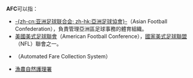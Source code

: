 {{selfref|在維基百科，AFC可以指[[维基百科:建立條目|维基百科:建立條目]]}}
'''AFC'''可以指：
* [[亚洲足球联合会|-{zh-cn:亚洲足球联合会; zh-hk:亞洲足球協會}-]]（Asian Football Confederation），負責管理亞洲區足球事務的體育組織。
* [[美國美式足球聯會|美國美式足球聯會]]（American Football Conference），[[國家美式足球聯盟|國家美式足球聯盟]]（NFL）聯會之一。
* {{link-en|自动售检票系统|Automated fare collection}}（Automated Fare Collection System）
* [[漁農自然護理署|漁農自然護理署]]
{{disambig|AFC|Cat=三字拉丁字母縮寫消歧義}}